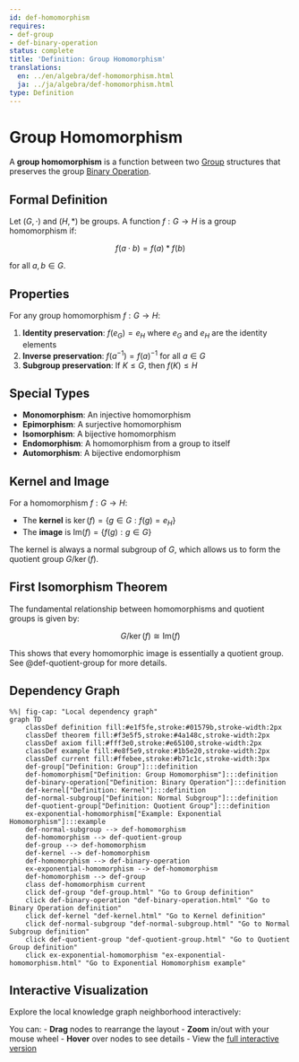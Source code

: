 ```yaml
---
id: def-homomorphism
requires:
- def-group
- def-binary-operation
status: complete
title: 'Definition: Group Homomorphism'
translations:
  en: ../en/algebra/def-homomorphism.html
  ja: ../ja/algebra/def-homomorphism.html
type: Definition
---
```


# Group Homomorphism {#def-homomorphism}

A **group homomorphism** is a function between two [Group](def-group.qmd) structures that preserves the group [Binary Operation](def-binary-operation.qmd).

## Formal Definition

Let $(G, \cdot)$ and $(H, *)$ be groups. A function $f: G \to H$ is a group homomorphism if:

$$f(a \cdot b) = f(a) * f(b)$$

for all $a, b \in G$.

## Properties

For any group homomorphism $f: G \to H$:

1. **Identity preservation**: $f(e_G) = e_H$ where $e_G$ and $e_H$ are the identity elements
2. **Inverse preservation**: $f(a^{-1}) = f(a)^{-1}$ for all $a \in G$
3. **Subgroup preservation**: If $K \leq G$, then $f(K) \leq H$

## Special Types

- **Monomorphism**: An injective homomorphism
- **Epimorphism**: A surjective homomorphism
- **Isomorphism**: A bijective homomorphism
- **Endomorphism**: A homomorphism from a group to itself
- **Automorphism**: A bijective endomorphism

## Kernel and Image

For a homomorphism $f: G \to H$:

- The **kernel** is $\ker(f) = \{g \in G : f(g) = e_H\}$
- The **image** is $\text{Im}(f) = \{f(g) : g \in G\}$

The kernel is always a normal subgroup of $G$, which allows us to form the quotient group $G/\ker(f)$.

## First Isomorphism Theorem

The fundamental relationship between homomorphisms and quotient groups is given by:

$$G/\ker(f) \cong \text{Im}(f)$$

This shows that every homomorphic image is essentially a quotient group. See @def-quotient-group for more details.

## Dependency Graph

```mermaid
%%| fig-cap: "Local dependency graph"
graph TD
    classDef definition fill:#e1f5fe,stroke:#01579b,stroke-width:2px
    classDef theorem fill:#f3e5f5,stroke:#4a148c,stroke-width:2px
    classDef axiom fill:#fff3e0,stroke:#e65100,stroke-width:2px
    classDef example fill:#e8f5e9,stroke:#1b5e20,stroke-width:2px
    classDef current fill:#ffebee,stroke:#b71c1c,stroke-width:3px
    def-group["Definition: Group"]:::definition
    def-homomorphism["Definition: Group Homomorphism"]:::definition
    def-binary-operation["Definition: Binary Operation"]:::definition
    def-kernel["Definition: Kernel"]:::definition
    def-normal-subgroup["Definition: Normal Subgroup"]:::definition
    def-quotient-group["Definition: Quotient Group"]:::definition
    ex-exponential-homomorphism["Example: Exponential Homomorphism"]:::example
    def-normal-subgroup --> def-homomorphism
    def-homomorphism --> def-quotient-group
    def-group --> def-homomorphism
    def-kernel --> def-homomorphism
    def-homomorphism --> def-binary-operation
    ex-exponential-homomorphism --> def-homomorphism
    def-homomorphism --> def-group
    class def-homomorphism current
    click def-group "def-group.html" "Go to Group definition"
    click def-binary-operation "def-binary-operation.html" "Go to Binary Operation definition"
    click def-kernel "def-kernel.html" "Go to Kernel definition"
    click def-normal-subgroup "def-normal-subgroup.html" "Go to Normal Subgroup definition"
    click def-quotient-group "def-quotient-group.html" "Go to Quotient Group definition"
    click ex-exponential-homomorphism "ex-exponential-homomorphism.html" "Go to Exponential Homomorphism example"
```

## Interactive Visualization

Explore the local knowledge graph neighborhood interactively:

::: {.graph-viz data-id="def-homomorphism" data-width="700" data-height="500"}
:::

You can:
- **Drag** nodes to rearrange the layout
- **Zoom** in/out with your mouse wheel
- **Hover** over nodes to see details
- View the [full interactive version](../../output/interactive/def-homomorphism.html){target="_blank"}
